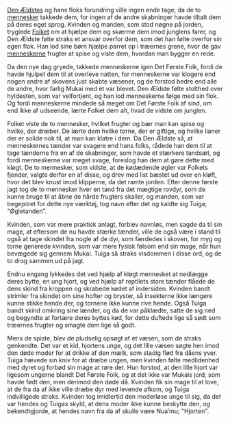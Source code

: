 {{title:Nua'mu og Tuiga}}
{{author:Laura Holmegaard}}
{{timestamp:2011-01-23T20:02:24Z}}
{{copyright:Nua'mu og Tuiga}}
[[Den Ældste|Den Ældstes]] og hans floks forundring ville ingen ende tage, da de to [[menneske|mennesker]] takkede dem, for ingen af de andre skabninger havde tiltalt dem på deres eget sprog. Kvinden og manden, som stod nøgne på jorden, tryglede [[Det Første Folk|Folket]] om at hjælpe dem og skærme dem imod junglens farer, og Den Ældste følte straks et ansvar overfor dem, som det han følte overfor sin egen flok. Han lod sine børn hjælpe parret op i træernes grene, hvor de gav [[menneske|menneskerne]] frugter at spise og viste dem, hvordan man bygger en rede.

Da den nye dag gryede, takkede menneskerne igen Det Første Folk, fordi de havde hjulpet dem til at overleve natten, for menneskerne var klogere end nogen andre af skovens just skabte væsener, og de forstod bedre end alle de andre, hvor farlig Mukai med ét var blevet. Den Ældste følte stolthed over hyldesten, som var velfortjent, og han lod menneskerne følge med sin flok. Og fordi menneskerne mindede så meget om Det Første Folk af sind, om end ikke af udseende, lærte Folket dem alt, hvad de vidste om junglen.

Folket viste de to mennesker, hvilket frugter og bær man kan spise og hvilke, der dræber. De lærte dem hvilke torne, der er giftige, og hvilke lianer der er solide nok til, at man kan klatre i dem. Da Den Ældste så, at menneskernes tænder var svagere end hans folks, rådede han dem til at tage tænderne fra en af de skabninger, som havde et stærkere tandsæt, og fordi menneskerne var meget svage, foreslog han dem at gøre dette med kløgt. De to mennesker, som vidste, at de kødædende øgler var Folkets fjender, valgte derfor en af disse, og drev med list bæstet ud over en kløft, hvor det blev knust imod klipperne, da det ramte jorden. Efter denne første jagt tog de to mennesker hver en tand fra det mægtige rovdyr, som de kunne bruge til at åbne de hårde frugters skaller, og manden, som var begejstret for dette nye værktøj, tog navn efter det og kaldte sig Tuiga; "Øgletanden".

Kvinden, som var mere praktisk anlagt, forblev navnløs, men sagde da til sin mage, at eftersom de nu havde stærke tænder, ville de også være i stand til også at tage skindet fra nogle af de dyr, som færdedes i skoven, for myg og torne generede kvinden, som var mere fysisk følsom end sin mage, når hun bevægede sig gennem Mukai. Tuiga så straks visdommen i disse ord, og de to drog sammen ud på jagt.

Endnu engang lykkedes det ved hjælp af kløgt mennesket at nedlægge deres bytte, en ung hjort, og ved hjælp af reptilets store tænder flåede de dens skind fra kroppen og skrabede kødet af indersiden. Kvinden bandt strimler fra skindet om sine hofter og bryster, så insekterne ikke længere kunne stikke hende der, og tornene ikke kunne rive hende. Også Tuiga bandt skind omkring sine lænder, og da de var påklædte, satte de sig ned og begyndte at fortære deres byttes kød, for dette duftede lige så sødt som træernes frugter og smagte dem lige så godt.

Mens de spiste, blev de pludselig opsøgt af et væsen, som de straks genkendte. Det var et kid, hjortens unge, og det lille væsen søgte hen imod den døde moder for at drikke af den mælk, som stadig flød fra dåens yver. Tuiga hævede sin kniv for at dræbe ungen, men kvinden følte medlidenhed med dyret og forbød sin mage at røre det. Hun forstod, at den lille hjort var ligesom ungerne blandt Det Første Folk, og at det ikke var Mukais jord, som havde født den, men derimod den døde då. Kvinden fik sin mage til at love, at de fra da af ikke ville dræbe dyr med levende afkom, og Tuiga indvilligede straks. Kvinden tog imidlertid den moderløse unge til sig, da det var hendes og Tuigas skyld, at dens moder ikke kunne beskytte den, og bekendtgjorde, at hendes navn fra da af skulle være Nua’mu; "Hjorten".